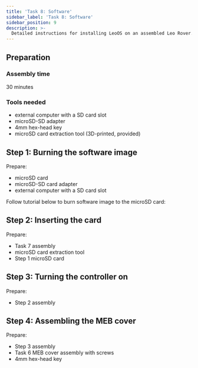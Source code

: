 ```yaml
---
title: 'Task 8: Software'
sidebar_label: 'Task 8: Software'
sidebar_position: 9
description: >-
  Detailed instructions for installing LeoOS on an assembled Leo Rover.
---
```


## Preparation

### Assembly time

30 minutes

### Tools needed

- external computer with a SD card slot
- microSD-SD adapter
- 4mm hex-head key
- microSD card extraction tool (3D-printed, provided)

<ImageZoom
  loading="eager"
  src="/img/robots/leo/manuals/software/software-1.webp"
  width="1200"
  height="802"
/>

## Step 1: Burning the software image

Prepare:

- microSD card
- microSD-SD card adapter
- external computer with a SD card slot

<ImageZoom
  src="/img/robots/leo/manuals/software/software-2.webp"
  width="1200"
  height="802"
/>

<ImageZoom
  src="/img/robots/leo/manuals/software/software-3.webp"
  width="1200"
  height="802"
/>

<ImageZoom
  src="/img/robots/leo/manuals/software/software-4.webp"
  width="1200"
  height="802"
/>

Follow tutorial below to burn software image to the microSD card:

<LinkButton docId="leo-rover/guides/software-update" />

## Step 2: Inserting the card

Prepare:

- Task 7 assembly
- microSD card extraction tool
- Step 1 microSD card

<ImageZoom
  src="/img/robots/leo/manuals/software/software-5.webp"
  width="1200"
  height="802"
/>

<ImageZoom
  src="/img/robots/leo/manuals/software/software-6.webp"
  width="1200"
  height="802"
/>

<ImageZoom
  src="/img/robots/leo/manuals/software/software-7.webp"
  width="1200"
  height="802"
/>

<ImageZoom
  src="/img/robots/leo/manuals/software/software-8.webp"
  width="1200"
  height="802"
/>

## Step 3: Turning the controller on

Prepare:

- Step 2 assembly

<ImageZoom
  src="/img/robots/leo/manuals/software/software-9.webp"
  width="1200"
  height="802"
/>

<ImageZoom
  src="/img/robots/leo/manuals/software/software-10.webp"
  width="1200"
  height="802"
/>

## Step 4: Assembling the MEB cover

Prepare:

- Step 3 assembly
- Task 6 MEB cover assembly with screws
- 4mm hex-head key

<ImageZoom
  src="/img/robots/leo/manuals/software/software-11.webp"
  width="1200"
  height="802"
/>

<ImageZoom
  src="/img/robots/leo/manuals/software/software-12.webp"
  width="1200"
  height="802"
/>

<ImageZoom
  src="/img/robots/leo/manuals/software/software-13.webp"
  width="1200"
  height="802"
/>

<ImageZoom
  src="/img/robots/leo/manuals/software/software-14.webp"
  width="1200"
  height="802"
/>
